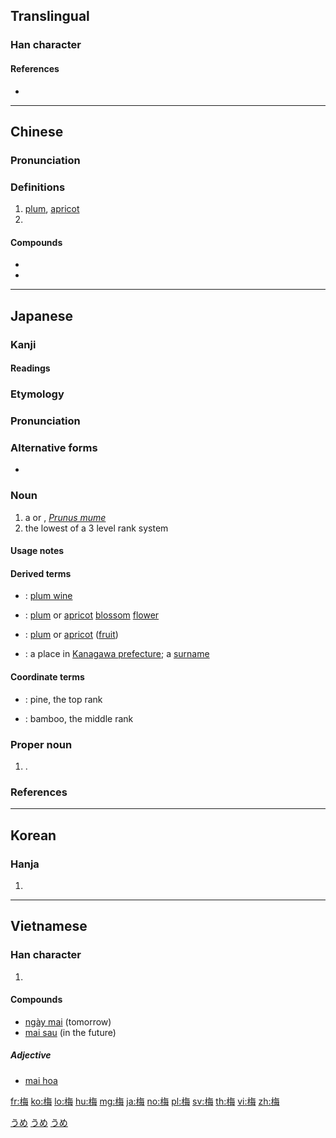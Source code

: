 {{also|楳|槑}}
==Translingual==

===Han character===
{{Han char|rn=75|rad=木|as=07|sn=11|four=48957|canj=DOWY|ids=⿰木毎}}
{{Commonscat}}

====References====
* {{Han ref|kx=0528.080|dkj=14795|dj=0916.230|hdz=21215.130|uh=6885|ud=26757|bh=B1F6|bd=45558}}

----

==Chinese==
{{zh-forms}}

===Pronunciation===
{{zh-pron
|m=méi
|c=mui4
|mn=môe/m̂/moâi/bôe/muî
|h=pfs=mòi
|mc=y
|oc=y
|cat=n
}}

===Definitions===
{{zh-hanzi}}

# [[plum]], [[apricot]]
# {{surname|lang=zh}}

====Compounds====
* {{zh-l|梅花草}}
* {{zh-l|梅子}}

----

==Japanese==

===Kanji===
{{ja-kanji|grade=4|rs=木07}}

====Readings====
{{ja-readings
|goon=[[まい]] (mai) {{non-joyo-reading}}, [[め]] (me) {{non-joyo-reading}}
|kanon=[[ばい]] (bai)
|kun=[[うめ]] (ume)
}}

===Etymology===
{{ja-kanjitab|yomi=k|うめ}}
{{rfe|lang=ja}}

===Pronunciation===
{{ja-pron|yomi=k|うめ|acc=0|acc_ref=DJR}}

===Alternative forms===
* {{l|ja|楳}}

===Noun===
{{ja-noun|うめ|ウメ}}

# a {{vern|Japanese plum|pedia=1}} or {{vern|Japanese apricot|pedia=1}}, ''[[Prunus mume]]''
# the lowest of a 3 level rank system

====Usage notes====
{{U:ja:biology|ウメ}}

====Derived terms====
{{der-top}}
* {{ja-r|梅酒|うめしゅ}}: [[plum wine]]
* {{ja-r|梅花|ばいか}}: [[plum]] or [[apricot]] [[blossom]] [[flower]]
* {{ja-r|梅果|ばいか}}: [[plum]] or [[apricot]] ([[fruit]])
* {{ja-r|梅沢|^うめざわ}}: a place in [[w:Kanagawa prefecture|Kanagawa prefecture]]; a [[surname]]
{{der-bottom}}

====Coordinate terms====
* {{ja-r|松|まつ}}: pine, the top rank
* {{ja-r|竹|たけ}}: bamboo, the middle rank

===Proper noun===
{{ja-pos|proper|うめ}}

# {{given name|female|lang=ja|sort=うめ}}.

===References===
<references/>

[[Category:1000 Japanese basic words|うめ]]
[[Category:ja:Fruits|うめ]]
[[Category:ja:Trees|うめ]]

----

==Korean==

===Hanja===
{{ko-hanja|hangeul=[[매]]|eumhun=|rv=mae|mr=mae|y=may}}

# {{defn|lang=ko|sort=木07}}

----

==Vietnamese==

===Han character===
{{vi-hantu|[[mai]]|rs=木07}}

# {{defn|lang=vi|sort=木07}}

====Compounds====
* [[ngày mai]] (tomorrow)
* [[mai sau]] (in the future)

=====Adjective=====
* [http://vi.wiktionary.org/wiki/mai_hoa mai hoa]

[[fr:梅]]
[[ko:梅]]
[[lo:梅]]
[[hu:梅]]
[[mg:梅]]
[[ja:梅]]
[[no:梅]]
[[pl:梅]]
[[sv:梅]]
[[th:梅]]
[[vi:梅]]
[[zh:梅]]